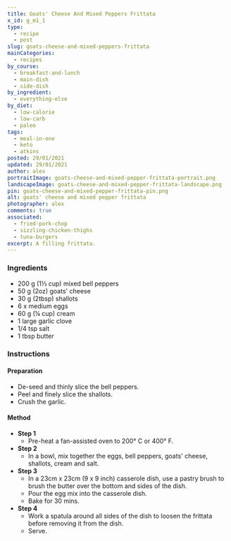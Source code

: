 ```yaml
---
title: Goats' Cheese And Mixed Peppers Frittata
x_id: g_m1_1
type:
  - recipe
  - post
slug: goats-cheese-and-mixed-peppers-frittata
mainCategories: 
  - recipes
by_course:
  - breakfast-and-lunch
  - main-dish
  - side-dish
by_ingredient:
  - everything-else
by_diet:
  - low-calorie
  - low-carb
  - paleo
tags:
  - meal-in-one
  - keto
  - atkins
posted: 29/01/2021
updated: 29/01/2021
author: alex
portraitImage: goats-cheese-and-mixed-pepper-frittata-portrait.png
landscapeImage: goats-cheese-and-mixed-pepper-frittata-landscape.png
pin: goats-cheese-and-mixed-pepper-frittata-pin.png
alt: goats' cheese and mixed pepper frittata
photographer: alex
comments: true
associated: 
  - fried-pork-chop
  - sizzling-chicken-thighs
  - tuna-burgers
excerpt: A filling frittata.
---
```


<Ingredients>

### Ingredients
    
  - 200 g (1⅓ cup) mixed bell peppers
  - 50 g (2oz) goats' cheese
  - 30 g (2tbsp) shallots
  - 6 x medium eggs
  - 60 g (¼ cup) cream 
  - 1 large garlic clove
  - 1/4 tsp salt
  - 1 tbsp butter

</Ingredients>

<Instructions>

### Instructions

#### Preparation
  - De-seed and thinly slice the bell peppers.
  - Peel and finely slice the shallots.
  - Crush the garlic.

#### Method

  - **Step 1**
    - Pre-heat a fan-assisted oven to 200° C or 400° F.
  - **Step 2**
    - In a bowl, mix together the eggs, bell peppers, goats' cheese, shallots, cream and salt.
  - **Step 3**
    - In a 23cm x 23cm (9 x 9 inch) casserole dish, use a pastry brush to brush the butter over the bottom and sides of the dish.
    - Pour the egg mix into the casserole dish.
    - Bake for 30 mins.
  - **Step 4**
    -  Work a spatula around all sides of the dish to loosen the frittata before removing it from the dish.
    - Serve.

</Instructions>



